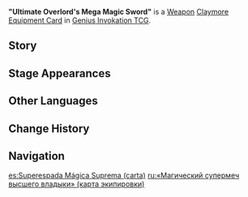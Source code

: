{{About|the [[Genius Invokation TCG]] Equipment Card|the [[Claymore]]|"Ultimate Overlord's Mega Magic Sword"}}
{{Genius Invokation TCG Infobox
|title     = "Ultimate Overlord's Mega Magic Sword"
|id        = 311308
|image     = "Ultimate Overlord's Mega Magic Sword" Equipment Card.png
|type      = Equipment Card
|group     = Weapon;Claymore
|effect    = This card will record the number of Action Cards with different names you have played in this match whose names are not in your original deck, with each type granting 1 '''Support'''.<br>If this card's '''Support''' value is at least 2/4/8, then the '''Character will deal +1/2/3 DMG.'''
|matching  = 2
|source1   = {{Sold By}}
}}
'''"Ultimate Overlord's Mega Magic Sword"''' is a [[Weapon Card|Weapon]] [[Claymore Card|Claymore]] [[Equipment Card]] in [[Genius Invokation TCG]].

==Story==
{{Description|"... Uh, what? A cheap cardboard claymore? No, no, no, this is... Well, it's... the Ultimate Overlord's Mega Magic Sword, once used to triumph over the Crab Emperor!"<br>After some discussion, the Melusines reached a consensus. This, the mightiest sword in Merusea Village, that had shone so illustriously in the shadowed mists of the past, should be given to an unparalleled hero, as a memorial to their friendship.|title=Melussistance! "Ultimate Overlord's Mega Magic Sword"}}

==Stage Appearances==
{{Genius Invokation TCG Stage Appearances}}

==Other Languages==
{{Other Languages|Transclude="Ultimate Overlord's Mega Magic Sword";1#0}}

==Change History==
{{Change History|4.8}}

==Navigation==
{{Genius Invokation TCG Navbox|Equipment Card}}

[[es:Superespada Mágica Suprema (carta)]]
[[ru:«Магический супермеч высшего владыки» (карта экипировки)]]